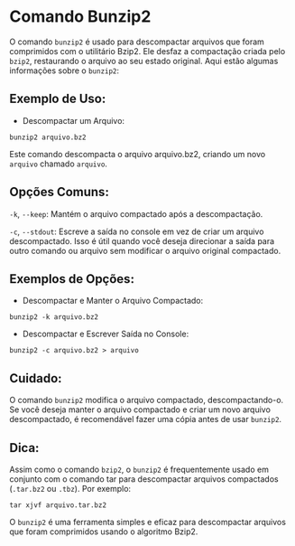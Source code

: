 # Comando Bunzip2

O comando `bunzip2` é usado para descompactar arquivos que foram comprimidos com o utilitário Bzip2. Ele desfaz a compactação criada pelo `bzip2`, restaurando o arquivo ao seu estado original. Aqui estão algumas informações sobre o `bunzip2`:

## Exemplo de Uso:

- Descompactar um Arquivo:

`bunzip2 arquivo.bz2`

Este comando descompacta o arquivo arquivo.bz2, criando um novo `arquivo` chamado `arquivo`.

## Opções Comuns:

`-k`, `--keep`: Mantém o arquivo compactado após a descompactação.

`-c`, `--stdout`: Escreve a saída no console em vez de criar um arquivo descompactado. Isso é útil quando você deseja direcionar a saída para outro comando ou arquivo sem modificar o arquivo original compactado.

## Exemplos de Opções:

- Descompactar e Manter o Arquivo Compactado:

`bunzip2 -k arquivo.bz2`

- Descompactar e Escrever Saída no Console:

`bunzip2 -c arquivo.bz2 > arquivo`

## Cuidado:

O comando `bunzip2` modifica o arquivo compactado, descompactando-o. Se você deseja manter o arquivo compactado e criar um novo arquivo descompactado, é recomendável fazer uma cópia antes de usar `bunzip2`.

## Dica:

Assim como o comando `bzip2`, o `bunzip2` é frequentemente usado em conjunto com o comando tar para descompactar arquivos compactados (`.tar.bz2` ou `.tbz`). Por exemplo:

`tar xjvf arquivo.tar.bz2`

O `bunzip2` é uma ferramenta simples e eficaz para descompactar arquivos que foram comprimidos usando o algoritmo Bzip2.